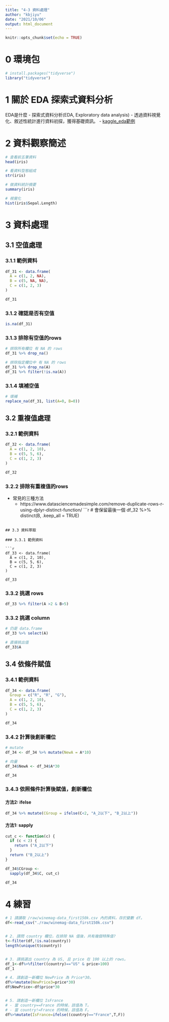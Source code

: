 ```yaml
---
title: "4-3 資料處理"
author: "kbjiyu"
date: "2021/10/06"
output: html_document
---
```


```r
knitr::opts_chunk$set(echo = TRUE)
```

# 0 環境包

```r
# install.packages("tidyverse")
library("tidyverse")

```

# 1 關於 EDA 探索式資料分析

EDA是什麼
- 探索式資料分析(EDA, Exploratory data analysis)
- 透過資料視覺化、敘述性統計進行資料初探，獲得基礎資訊。
- [kaggle_eda範例](https://www.kaggle.com/heeraldedhia/exploratory-data-analysis-in-r)

# 2 資料觀察簡述

```r
# 查看前五筆資料
head(iris)

# 看資料型態組成
str(iris)

# 做資料統計摘要
summary(iris)

# 視覺化
hist(iris$Sepal.Length)
```

# 3 資料處理

## 3.1 空值處理

### 3.1.1 範例資料

```r
df_31 <- data.frame(
  A = c(1, 2, NA),
  B = c(5, NA, NA),
  C = c(1, 2, 3)
)

df_31
```

### 3.1.2 確認是否有空值

```r
is.na(df_31)

```

### 3.1.3 排除有空值的rows

```r
# 排除所有欄位 有 NA 的 rows
df_31 %>% drop_na()

# 排除指定欄位中 有 NA 的 rows 
df_31 %>% drop_na(A)
df_31 %>% filter(!is.na(A))

```

### 3.1.4 填補空值

```r
# 填補
replace_na(df_31, list(A=0, B=0))

```

## 3.2 重複值處理

### 3.2.1 範例資料

```r
df_32 <- data.frame(
  A = c(1, 2, 10),
  B = c(5, 5, 6),
  C = c(1, 2, 3)
)

df_32
```

### 3.2.2 排除有重複值的rows

- 常見的三種方法
  - https://www.datasciencemadesimple.com/remove-duplicate-rows-r-using-dplyr-distinct-function/
```r

# 會保留最後一個
df_32 %>% distinct(B, .keep_all = TRUE)

```

## 3.3 資料萃取

### 3.3.1 範例資料

```r
df_33 <- data.frame(
  A = c(1, 2, 10),
  B = c(5, 5, 6),
  C = c(1, 2, 3)
)

df_33

```

### 3.3.2 挑選 rows

```r
df_33 %>% filter(A >2 & B>5)

```

### 3.3.2 挑選 column

```r
# 仍是 data.frame
df_33 %>% select(A)

# 直接挑出值
df_33$A

```


## 3.4 依條件賦值

### 3.4.1 範例資料

```r

df_34 <- data.frame(
  Group = c("R", "R", "G"),
  A = c(1, 2, 10),
  B = c(5, 5, 6),
  C = c(1, 2, 3)
)

df_34

```

### 3.4.2 計算後創新欄位

```r
# mutate
df_34 <- df_34 %>% mutate(NewA = A*10)

# 向量
df_34$NewA <- df_34$A*30

df_34

```

### 3.4.3 依照條件計算後賦值，創新欄位

#### 方法2: ifelse
```r
df_34 %>% mutate(CGroup = ifelse(C<2, "A_2以下", "B_2以上"))

```

#### 方法1: sapply
```r
cut_c <- function(c) {
  if (c < 2) {
    return ("A_2以下")
  }
  return ("B_2以上")
}

df_34$CGroup <-
  sapply(df_34$C, cut_c)

df_34

```


# 4 練習

```r

# 1 請讀取 /raw/winemag-data_first150k.csv 內的資料，存於變數 df。
df<-read_csv("./raw/winemag-data_first150k.csv")


# 2. 請問 country 欄位，在排除 NA 值後，共有幾個特殊值?
t<-filter(df,!is.na(country))
length(unique(t$country))


# 3. 請挑選出 country 為 US, 且 price 在 100 以上的 rows。
df_1<-df%>%filter((country)=="US" & price>100)  
df_1

# 4. 請創造一新欄位 NewPrice 為 Price*30。
df%>%mutate(NewPrice3=price*30)
df$NewPrice<-df$price*30


# 5. 請創造一新欄位 IsFrance
# - 當 country==France 的時候，該值為 T。
# - 當 country!=France 的時候，該值為 F。
df%>%mutate(IsFrance=ifelse((country)=="France",T,F))

```

